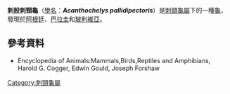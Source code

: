 {{Speciesbox
| image = 
| status = VU
| status_system = IUCN2.3
| status_ref = <ref>{{IUCN2008 | assessors=Tortoise & Freshwater Turtle Specialist Group | year=1996 | title=Acanthochelys pallidipectoris | id=75 | downloaded=19 February 2009}}</ref>
| genus = Acanthochelys
| species = pallidipectoris
| authority = (Freiberg, 1945)<ref name=frie45>Freiberg, M.A. 1945. Una nueva especie de tortuga del genero ''Platemys'' Wagler. Physis 20:19–23.</ref>
| synonyms = 
* ''Platemys pallidipectoris'' <small>Freiberg, 1945</small><ref name=frie45 />
* ''Acanthochelys pallidipectoris'' <small>Iverson, 1986</small><ref name=iver86>Iverson, J.B. 1986. A Checklist with Distribution Maps of the Turtles of the World. Paust Printing, Richmond, Indiana. viii + 282 pp.</ref>
| synonyms_ref=<ref name=rhodin11>Rhodin, Anders G.J.; van Dijk, Peter Paul; Iverson, John B.; Shaffer, H. Bradley; Roger, Bour (2011-12-31). "[https://www.webcitation.org/64t6NrOyR?url=http://www.iucn-tftsg.org/wp-content/uploads/file/Accounts/crm_5_000_checklist_v4_2011.pdf Turtles of the world, 2011 update: Annotated checklist of taxonomy, synonymy, distribution and conservation status]". ''Chelonian Research Monographs'' 5:000.165-000.242. Archived from [http://www.iucn-tftsg.org/wp-content/uploads/file/Accounts/crm_5_000_checklist_v4_2011.pdf the original] on 2012-01-22.</ref>
}}

'''刺股刺頸龜'''（[[學名|學名]]：'''''Acanthochelys pallidipectoris'''''）是[[刺頸龜屬|刺頸龜屬]]下的一種[[龜|龜]]，發現於[[阿根廷|阿根廷]]、[[巴拉圭|巴拉圭]]和[[玻利維亞|玻利維亞]]。

==參考資料==
{{reflist}}
*Encyclopedia of Animals:Mammals,Birds,Reptiles and Amphibians, Harold G. Cogger, Edwin Gould, Joseph Forshaw
{{Taxonbar|from=Q305934}}

[[Category:刺頸龜屬|Category:刺頸龜屬]]


{{turtle-stub}}